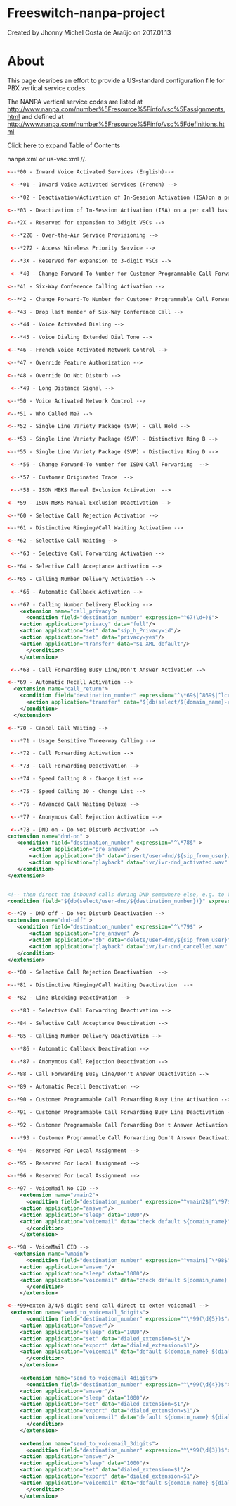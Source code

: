 
# Freeswitch-nanpa-project 

 Created by  Jhonny Michel Costa de Araújo on 2017.01.13

# About

This page desribes an effort to provide a US-standard configuration file for PBX vertical service codes.

The NANPA vertical service codes are listed at <http://www.nanpa.com/number%5Fresource%5Finfo/vsc%5Fassignments.html> and defined at <http://www.nanpa.com/number%5Fresource%5Finfo/vsc%5Fdefinitions.html>

Click here to expand Table of Contents

nanpa.xml or us-vsc.xml //.

```xml
<--*00 - Inward Voice Activated Services (English)-->
```

```xml
 <--*01 - Inward Voice Activated Services (French) -->
```

```xml
 <--*02 - Deactivation/Activation of In-Session Activation (ISA)on a per line basis -->
```

```xml
<--*03 - Deactivation of In-Session Activation (ISA) on a per call basis -->
```

```xml
<--*2X - Reserved for expansion to 3digit VSCs -->
```

```xml
 <--*228 - Over-the-Air Service Provisioning -->
```

```xml
 <--*272 - Access Wireless Priority Service -->
```

```xml
 <--*3X - Reserved for expansion to 3-digit VSCs -->
```

```xml
 <--*40 - Change Forward-To Number for Customer Programmable Call Forwarding Busy Line -->
```

```xml
<--*41 - Six-Way Conference Calling Activation -->
```

```xml
<--*42 - Change Forward-To Number for Customer Programmable Call Forwarding Don't Answer -->
```

```xml
<--*43 - Drop last member of Six-Way Conference Call -->
```

```xml
 <--*44 - Voice Activated Dialing -->
```

```xml
 <--*45 - Voice Dialing Extended Dial Tone -->
```

```xml
<--*46 - French Voice Activated Network Control -->
```

```xml
<--*47 - Override Feature Authorization -->
```

```xml
<--*48 - Override Do Not Disturb -->
```

```xml
 <--*49 - Long Distance Signal -->
```

```xml
<--*50 - Voice Activated Network Control -->
```

```xml
<--*51 - Who Called Me? -->
```

```xml
<--*52 - Single Line Variety Package (SVP) - Call Hold -->
```

```xml
<--*53 - Single Line Variety Package (SVP) - Distinctive Ring B -->
```

```xml
<--*55 - Single Line Variety Package (SVP) - Distinctive Ring D -->
```

```xml
 <--*56 - Change Forward-To Number for ISDN Call Forwarding  -->
```

```xml
 <--*57 - Customer Originated Trace  -->
```

```xml
 <--*58 - ISDN MBKS Manual Exclusion Activation  -->
```

```xml
<--*59 - ISDN MBKS Manual Exclusion Deactivation -->
```

```xml
<--*60 - Selective Call Rejection Activation -->
```

```xml
<--*61 - Distinctive Ringing/Call Waiting Activation -->
```

```xml
<--*62 - Selective Call Waiting -->
```

```xml
 <--*63 - Selective Call Forwarding Activation -->
```

```xml
<--*64 - Selective Call Acceptance Activation -->
```

```xml
<--*65 - Calling Number Delivery Activation -->
```

```xml
 <--*66 - Automatic Callback Activation -->
```

```xml
 <--*67 - Calling Number Delivery Blocking -->
    <extension name="call_privacy">
      <condition field="destination_number" expression="^67(\d+)$">
	<action application="privacy" data="full"/>
	<action application="set" data="sip_h_Privacy=id"/>
	<action application="set" data="privacy=yes"/>
	<action application="transfer" data="$1 XML default"/>
      </condition>
    </extension>
```

```xml
 <--*68 - Call Forwarding Busy Line/Don't Answer Activation -->
```

```xml
<--*69 - Automatic Recall Activation -->
  <extension name="call_return">
    <condition field="destination_number" expression="^\*69$|^869$|^lcr$">
      <action application="transfer" data="${db(select/${domain_name}-call_return/${caller_id_number})}"/>
    </condition>
  </extension>
```

```xml
<--*70 - Cancel Call Waiting -->
```

```xml
 <--*71 - Usage Sensitive Three-way Calling -->
```

```xml
 <--*72 - Call Forwarding Activation -->
```

```xml
 <--*73 - Call Forwarding Deactivation -->
```

```xml
 <--*74 - Speed Calling 8 - Change List -->
```

```xml
 <--*75 - Speed Calling 30 - Change List -->
```

```xml
 <--*76 - Advanced Call Waiting Deluxe -->
```

```xml
 <--*77 - Anonymous Call Rejection Activation -->
```

```xml
 <--*78 - DND on - Do Not Disturb Activation -->
<extension name="dnd-on" >
   <condition field="destination_number" expression="^\*78$" >
       <action application="pre_answer" />
       <action application="db" data="insert/user-dnd/${sip_from_user}/1" />
       <action application="playback" data="ivr/ivr-dnd_activated.wav" />
   </condition>
</extension>


<!-- then direct the inbound calls during DND somewhere else, e.g. to VM -->
<condition field="${db(select/user-dnd/${destination_number})}" expression="^1$"/>
```

```xml
<--*79 - DND off - Do Not Disturb Deactivation -->
<extension name="dnd-off" >
   <condition field="destination_number" expression="^\*79$" >
       <action application="pre_answer" />
       <action application="db" data="delete/user-dnd/${sip_from_user}" />
       <action application="playback" data="ivr/ivr-dnd_cancelled.wav" />
   </condition>
</extension>
```

```xml
<--*80 - Selective Call Rejection Deactivation  -->
```

```xml
<--*81 - Distinctive Ringing/Call Waiting Deactivation  -->
```

```xml
<--*82 - Line Blocking Deactivation -->
```

```xml
 <--*83 - Selective Call Forwarding Deactivation -->
```

```xml
<--*84 - Selective Call Acceptance Deactivation -->
```

```xml
<--*85 - Calling Number Delivery Deactivation -->
```

```xml
 <--*86 - Automatic Callback Deactivation -->
```

```xml
 <--*87 - Anonymous Call Rejection Deactivation -->
```

```xml
<--*88 - Call Forwarding Busy Line/Don't Answer Deactivation -->
```

```xml
<--*89 - Automatic Recall Deactivation -->
```

```xml
<--*90 - Customer Programmable Call Forwarding Busy Line Activation -->
```

```xml
<--*91 - Customer Programmable Call Forwarding Busy Line Deactivation -->
```

```xml
<--*92 - Customer Programmable Call Forwarding Don't Answer Activation -->
```

```xml
 <--*93 - Customer Programmable Call Forwarding Don't Answer Deactivation -->
```

```xml
<--*94 - Reserved For Local Assignment -->
```

```xml
<--*95 - Reserved For Local Assignment -->
```

```xml
<--*96 - Reserved For Local Assignment -->
```

```xml
<--*97 - VoiceMail No CID -->
    <extension name="vmain2">
      <condition field="destination_number" expression="^vmain2$|^\*97$|^\*4000$">
	<action application="answer"/>
	<action application="sleep" data="1000"/>
	<action application="voicemail" data="check default ${domain_name}"/>
      </condition>
    </extension>
```

```xml
<--*98 - VoiceMail CID -->
  <extension name="vmain">
      <condition field="destination_number" expression="^vmain$|^\*98$">
	<action application="answer"/>
	<action application="sleep" data="1000"/>
	<action application="voicemail" data="check default ${domain_name} ${sip_from_user}"/>
      </condition>
    </extension>
```

```xml
<--*99+exten 3/4/5 digit send call direct to exten voicemail -->
 <extension name="send_to_voicemail_5digits">
      <condition field="destination_number" expression="^\*99(\d{5})$">
	<action application="answer"/>
	<action application="sleep" data="1000"/>
	<action application="set" data="dialed_extension=$1"/>
	<action application="export" data="dialed_extension=$1"/>
	<action application="voicemail" data="default ${domain_name} ${dialed_extension}"/>
      </condition>
    </extension>
    
    <extension name="send_to_voicemail_4digits">
      <condition field="destination_number" expression="^\*99(\d{4})$">
	<action application="answer"/>
	<action application="sleep" data="1000"/>
	<action application="set" data="dialed_extension=$1"/>
	<action application="export" data="dialed_extension=$1"/>
	<action application="voicemail" data="default ${domain_name} ${dialed_extension}"/>
      </condition>
    </extension>
    
    <extension name="send_to_voicemail_3digits">
      <condition field="destination_number" expression="^\*99(\d{3})$">
	<action application="answer"/>
	<action application="sleep" data="1000"/>
	<action application="set" data="dialed_extension=$1"/>
	<action application="export" data="dialed_extension=$1"/>
	<action application="voicemail" data="default ${domain_name} ${dialed_extension}"/>
      </condition>
    </extension>
```


